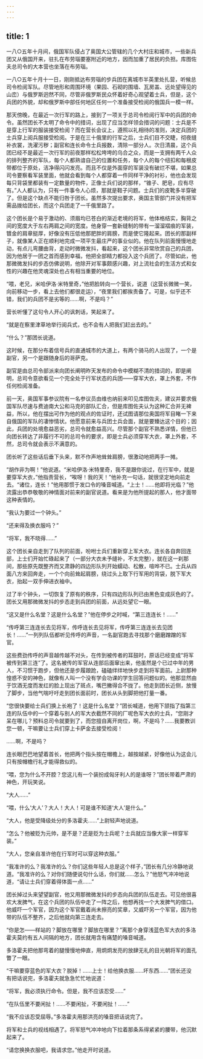 ```yaml
---
---
---
```

title: 1
---





一八○五年十月间，俄国军队侵占了奥国大公管辖的几个大村庄和城市，一些新兵团又从俄国开来，驻扎在布劳瑙要塞附近的地方，因而加重了居民的负担。库图佐夫总司令的大本营也坐落在布劳瑙。

一八○五年十月十一日，刚刚抵达布劳瑙的步兵团在离城市半英里处扎营，听候总司令检阅军队。尽管地形和周围环境（果园、石砌的围墙、瓦房盖、远处望得见的山峦）与俄罗斯迥然不同，尽管非俄罗斯民众怀着好奇心观望着士兵，但是，这个兵团的外貌，却和俄罗斯中部任何地区任何一个准备接受检阅的俄国兵一模一样。

那天傍晚，在最近一次行军的路上，接到了一项关于总司令检阅行军中的兵团的命令。虽然团长不太明了命令中的措词，出现了应当怎样领会措词的问题：士兵是不是穿上行军的服装接受检阅？而在营长会议上，遵照以礼相待的准则，决定兵团的士兵穿上阅兵服接受检阅。于是在三十俄里的行军之后，士兵们目不交睫，彻夜缝补衣裳，洗濯污秽；副官和连长命令士兵报数，清除一部分人。次日清晨，这个兵团已经不是最近一次行军的前夜那样松松垮垮的乌合之众，而是一支拥有两千人众的排列整齐的军队，每个人都熟谙自己的位置和任务，每个人的每个纽扣和每根皮带都位于原处，洁净得闪闪发亮。而且不仅是外面穿的军装没有破烂不堪，如果总司令要察看军装里面，他就会看到每个人都穿着一件同样干净的衬衫，他也会发现每只背袋里都装有一定数量的物件，正像士兵们说的那样，“锥子、肥皂，应有尽有。”人人都认为，只有一件事令人心烦，那就是鞋子问题。士兵们的皮靴多半穿破了。但是这个缺点不能归咎于团长。虽然多次提出要求，奥国主管部门并没有把军需品拨给团长，而这个兵团走了一千俄里路了。

这个团长是个易于激动的、须眉均已苍白的渐近老境的将军，他体格结实，胸背之间的宽度大于左右两肩之间的宽度。他身穿一套新缝制的带有一溜溜褶痕的军装，镀金的肩章挺厚，好像没有压低他那肥胖的肩膀，而是使它隆起来。团长的那副样子，就像某人正在顺利地完成一项平生最庄严的事业似的。他在队列前面慢慢地走动，有点儿弯腰曲背，走动时微微发抖，看起来，这个团长非常欣赏自己的兵团，因为他居于一团之首而感到幸福，他把全部精力都投入这个兵团了。尽管如此，他那微微发抖的步态仿佛说明，他除开对军事颇感兴趣，对上流社会的生活方式和女性的兴趣在他灵魂深处也占有相当重要的地位。

“喂，老兄，米哈伊洛·米特里奇，”他把脸转向一个营长，说道（这营长微微一笑，向前移动一步，看上去他们都很走运），“夜里我们都挨责备了。可是，似乎还不错，我们的兵团不是劣等的……啊，不是吗？”

营长听懂了这句令人开心的讽刺话，笑起来了。

“就是在察里津草地举行阅兵式，也不会有人把我们赶出去的。”

“什么？”那团长说道。

这时候，在那分布着信号兵的直通城市的大道上，有两个骑马的人出现了，一个是副官，另一个是跟随身后的哥萨克。

副官是由总司令部派来向团长阐明昨天发布的命令中模糊不清的措词的，即是阐明，总司令意欲看见一个完全处于行军状态的兵团——穿军大衣，罩上外套，不作任何检阅准备。

前一天，奥国军事参议院有一名参议员由维也纳前来叩见库图佐夫，建议并要求俄国军队尽速与费迪南大公和马克的部队汇合，但是库图佐夫认为这种汇合并无裨益，所以，他在摆出可作为他的观点的佐证时，还试图请那位奥国将军目睹一下来自俄国的军队的凄惨情状。他愿意前来与兵团士兵会面，就是要臻达这个目的；因此，兵团的处境愈益恶劣，总司令就愈益高兴。尽管那个副官不熟悉详情，但他已向团长转达了非履行不可的总司令的要求，即是士兵必须穿军大衣，罩上外套，不然，总司令就会表示不满意的。

团长听了这些话后垂下头来，默不作声地耸耸肩膀，很激动地把两手一摊。

“胡作非为啊！”他说道。“米哈伊洛·米特里奇，我不是跟你说过，在行军中，就是要穿军大衣，”他指责营长，“唉呀！我的天！”他补充一句话，就很坚定地向前走去。“诸位，连长！”他用那惯于发口令的嗓音喊道。“上士！……他即将光临？”他流露出恭恭敬敬的神情面对前来的副官说道。看来是为他所提起的那人，他才面带这种表情的。

“我认为要过一个钟头。”

“还来得及换衣服吗？”

“将军，我不晓得……”

这个团长亲自走到了队列的前面，吩咐士兵们重新穿上军大衣。连长各自奔回连部，上士们开始忙碌起来了（一部分大衣未予缝补，不太完整），就在这一刹那间，那些原先既整齐而又肃静的四边形队列开始蠕动、松散，喧哗不已。士兵从四面八方来回奔走，一个个向前耸起肩膀，绕过头上取下行军用的背袋，脱下军大衣，抬起一双手伸进衣袖中。

过了半个钟头，一切恢复了原有的秩序，只有四边形队列已由黑色变成灰色的了。团长又用那微微发抖的步态走到兵团的前面，从远处望它一眼。

“这又是什么名堂？这是什么名堂？”他在停步之时喊，“第三连连长！……”

“传呼第三连连长去见将军，传呼连长去见将军，传呼第三连连长去见团长！……”一列列队伍都听见传呼的声音，一名副官跑去寻找那个磨磨蹭蹭的军官。

这些费劲传呼的声音越传越不对头，在传到被传者的耳鼓时，原话已经变成“将军被传到第三连”了。这名被传的军官从连部后面窜出来，他虽然是个已过中年的男人，不习惯于跑步，但他还是步履踉跄，磕磕绊绊地快步走到将军面前。上尉那种惶惑不安的神色，就像有人叫一个没有学会功课的学生回答问题似的。他那显然由于饮酒无度而发红的脸上现出了斑点，嘴巴撇得合不拢了。他走到团长近侧，放慢了脚步，当他气喘吁吁走到团长面前时，团长从头到脚把他打量一番。

“您很快要给士兵们换上长袍了！这是什么名堂？”团长喊道，他用下颔指了指第三连的队伍中的一个穿着与别人的军大衣截然不同的厂呢色军大衣的士兵，“您刚才呆在哪儿？预料总司令就要到了，而您擅自离开岗位，啊，不是吗？……我要教训您一顿，干嘛要让士兵们穿上卡萨金去接受检阅！

……啊，不是吗？

连长眼巴巴地望着首长，他把两个指头按在帽檐上，越按越紧，好像他认为这会儿只有按帽檐行礼才能得救似的。

“喂，您为什么不开腔？您这儿有一个装扮成匈牙利人的是谁呀？”团长带着严肃的神色，开玩笑说。

“大人……”

“喂，什么‘大人’？大人！大人！可是谁不知道‘大人’是什么。”

“大人，他是受降级处分的多洛霍夫……”上尉轻声地说道。

“怎么？他被贬为元帅，是不是？还是贬为士兵呢？士兵就应当像大家一样穿军装。”

“大人，您亲自准许他在行军时可以穿这种衣服。”

“我准许的么？我准许的么？你们这些年轻人总是这个样子，”团长有几分冷静地说道。“我准许的么？对你们随便说句什么话，你们就……怎么？”他怒气冲冲地说道，“请让士兵们穿着得体面一点……”

团长掉过头来望望副官，他又用那微微发抖的步态向兵团的队伍走去。可见他很喜欢大发脾气，在这个兵团的队伍中走了一阵之后，他想再找一个大发脾气的借口。他威吓一个军官，因为这个军官戴着尚未擦亮的奖章，又威吓另一个军官，因为他带的队伍不整齐，之后他就向第三连走去。

“你是怎——样站的？脚放在哪里？脚放在哪里？”离那个身穿浅蓝色军大衣的多洛霍夫莫约有五人间隔的地方，团长就用含有痛楚的嗓音喊道。

多洛霍夫把他那弯着的腿慢慢地伸直，用炯炯发亮的放肆无礼的目光朝将军的面孔瞥了一眼。

“干嘛要穿蓝色的军大衣？脱掉！……上士！给他换衣服……坏东西……”团长还没有把话说完，多洛霍夫就急急忙忙地说道：

“将军，我必须执行命令。但是，我不应该忍受……”

“在队伍里不要闲扯！……不要闲扯，不要闲扯！……”

“我不应该忍受屈辱。”多洛霍夫用那洪亮的嗓音把话说完了。

将军和士兵的视线相遇了。将军怒气冲冲地向下拉着那条系得紧紧的腰带，他沉默起来了。

“请您换换衣服吧，我请求您。”他走开时说道。